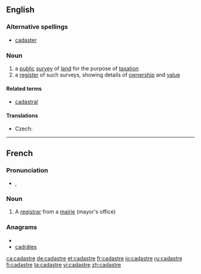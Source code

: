 ==English==
{{wikipedia}}

===Alternative spellings===
* [[cadaster]] {{i|rare}}

===Noun===
{{en-noun}}

# a [[public]] [[survey]] of [[land]] for the purpose of [[taxation]]
# a [[register]] of such surveys, showing details of [[ownership]] and [[value]]

====Related terms====
* [[cadastral]]

====Translations====
{{trans-top|register}}
* Czech: {{t-|cs|katastr|m}}
{{trans-mid}}
{{trans-bottom}}

----

==French==

===Pronunciation===
* {{IPA|/ka.dastʁ/|lang=fr}}, {{SAMPA|/ka.dastR/}}

===Noun===
{{fr-noun|m}}

# A [[registrar]] from a [[mairie]] (mayor's office)

===Anagrams===
* {{alphagram|aacderst}}
* [[cadrâtes#French|cadrâtes]]

[[ca:cadastre]]
[[de:cadastre]]
[[et:cadastre]]
[[fr:cadastre]]
[[io:cadastre]]
[[ru:cadastre]]
[[fi:cadastre]]
[[ta:cadastre]]
[[vi:cadastre]]
[[zh:cadastre]]